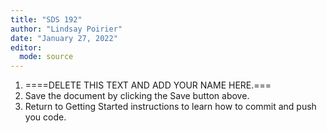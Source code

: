 ```yaml
---
title: "SDS 192"
author: "Lindsay Poirier"
date: "January 27, 2022"
editor:
  mode: source
---
```


1. ====DELETE THIS TEXT AND ADD YOUR NAME HERE.===
2. Save the document by clicking the Save button above. 
3. Return to Getting Started instructions to learn how to commit and push you code. 